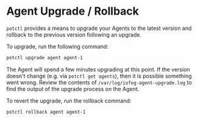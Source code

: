 # Agent Upgrade / Rollback

`potctl` provides a means to upgrade your Agents to the latest version and rollback to the previous version following an upgrade.

To upgrade, run the following command:

```bash
potctl upgrade agent agent-1
```

The Agent will spend a few minutes upgrading at this point. If the version doesn't change (e.g. via `potctl get agents`), then it is possible something went wrong. Review the contents of `/var/log/iofog-agent-upgrade.log` to find the output of the upgrade process on the Agent.

To revert the upgrade, run the rollback command:

```bash
potctl rollback agent agent-1
```



<EditPageAdmonition />